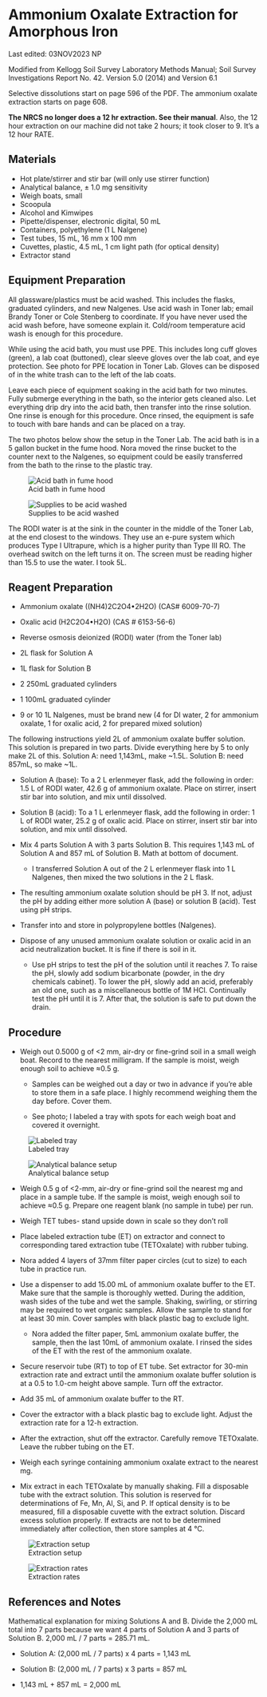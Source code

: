 # Ammonium Oxalate Extraction for Amorphous Iron

::: callout-note
Last edited: 03NOV2023 NP

Modified from Kellogg Soil Survey Laboratory Methods Manual; Soil Survey Investigations Report No. 42. Version 5.0 (2014) and Version 6.1

Selective dissolutions start on page 596 of the PDF. The ammonium oxalate extraction starts on page 608.
:::

::: callout-tip
**The NRCS no longer does a 12 hr extraction. See their manual**. Also, the 12 hour extraction on our machine did not take 2 hours; it took closer to 9. It's a 12 hour RATE.
:::

## Materials

-   Hot plate/stirrer and stir bar (will only use stirrer function)
-   Analytical balance, ± 1.0 mg sensitivity
-   Weigh boats, small
-   Scoopula
-   Alcohol and Kimwipes
-   Pipette/dispenser, electronic digital, 50 mL
-   Containers, polyethylene (1 L Nalgene)
-   Test tubes, 15 mL, 16 mm x 100 mm
-   Cuvettes, plastic, 4.5 mL, 1 cm light path (for optical density)
-   Extractor stand

## Equipment Preparation

All glassware/plastics must be acid washed. This includes the flasks, graduated cylinders, and new Nalgenes. Use acid wash in Toner lab; email Brandy Toner or Cole Stenberg to coordinate. If you have never used the acid wash before, have someone explain it. Cold/room temperature acid wash is enough for this procedure.

While using the acid bath, you must use PPE. This includes long cuff gloves (green), a lab coat (buttoned), clear sleeve gloves over the lab coat, and eye protection. See photo for PPE location in Toner Lab. Gloves can be disposed of in the white trash can to the left of the lab coats. 

Leave each piece of equipment soaking in the acid bath for two minutes. Fully submerge everything in the bath, so the interior gets cleaned also. Let everything drip dry into the acid bath, then transfer into the rinse solution. One rinse is enough for this procedure. Once rinsed, the equipment is safe to touch with bare hands and can be placed on a tray. 

The two photos below show the setup in the Toner Lab. The acid bath is in a 5 gallon bucket in the fume hood. Nora moved the rinse bucket to the counter next to the Nalgenes, so equipment could be easily transferred from the bath to the rinse to the plastic tray.

![Acid bath in fume hood](amm-ox1.jpeg){#fig-acidbath}

![Supplies to be acid washed](amm-ox2.jpeg){#fig-acidbathsupplies}

The RODI water is at the sink in the counter in the middle of the Toner Lab, at the end closest to the windows. They use an e-pure system which produces Type I Ultrapure, which is a higher purity than Type III RO. The overhead switch on the left turns it on. The screen must be reading higher than 15.5 to use the water. I took 5L.

## Reagent Preparation

-   Ammonium oxalate ((NH4)2C2O4•2H2O) (CAS# 6009-70-7)

-   Oxalic acid (H2C2O4•H2O) (CAS \# 6153-56-6)

-   Reverse osmosis deionized (RODI) water (from the Toner lab)

-   2L flask for Solution A

-   1L flask for Solution B

-   2 250mL graduated cylinders

-   1 100mL graduated cylinder

-   9 or 10 1L Nalgenes, must be brand new (4 for DI water, 2 for ammonium oxalate, 1 for oxalic acid, 2 for prepared mixed solution)

The following instructions yield 2L of ammonium oxalate buffer solution. This solution is prepared in two parts. Divide everything here by 5 to only make 2L of this. Solution A: need 1,143mL, make \~1.5L. Solution B: need 857mL, so make \~1L.

-   Solution A (base): To a 2 L erlenmeyer flask, add the following in order: 1.5 L of RODI water, 42.6 g of ammonium oxalate. Place on stirrer, insert stir bar into solution, and mix until dissolved. 

-   Solution B (acid): To a 1 L erlenmeyer flask, add the following in order: 1 L of RODI water, 25.2 g of oxalic acid. Place on stirrer, insert stir bar into solution, and mix until dissolved.

-   Mix 4 parts Solution A with 3 parts Solution B. This requires 1,143 mL of Solution A and 857 mL of Solution B. Math at bottom of document.

    -   I transferred Solution A out of the 2 L erlenmeyer flask into 1 L Nalgenes, then mixed the two solutions in the 2 L flask. 

-   The resulting ammonium oxalate solution should be pH 3. If not, adjust the pH by adding either more solution A (base) or solution B (acid). Test using pH strips. 

-   Transfer into and store in polypropylene bottles (Nalgenes).

-   Dispose of any unused ammonium oxalate solution or oxalic acid in an acid neutralization bucket. It is fine if there is soil in it. 

    -   Use pH strips to test the pH of the solution until it reaches 7. To raise the pH, slowly add sodium bicarbonate (powder, in the dry chemicals cabinet). To lower the pH, slowly add an acid, preferably an old one, such as a miscellaneous bottle of 1M HCl. Continually test the pH until it is 7. After that, the solution is safe to put down the drain.

## Procedure

-   Weigh out 0.5000 g of \<2 mm, air-dry or fine-grind soil in a small weigh boat. Record to the nearest milligram. If the sample is moist, weigh enough soil to achieve ≈0.5 g.
    -   Samples can be weighed out a day or two in advance if you're able to store them in a safe place. I highly recommend weighing them the day before. Cover them.

    -   See photo; I labeled a tray with spots for each weigh boat and covered it overnight.

![Labeled tray](amm-ox3.jpg){#fig-labeledtray}

![Analytical balance setup](amm-ox4.jpg){#fig-analyticalbalance}

-   Weigh 0.5 g of \<2-mm, air-dry or fine-grind soil the nearest mg and place in a sample tube. If the sample is moist, weigh enough soil to achieve ≈0.5 g. Prepare one reagent blank (no sample in tube) per run. 

-   Weigh TET tubes- stand upside down in scale so they don't roll

-   Place labeled extraction tube (ET) on extractor and connect to corresponding tared extraction tube (TETOxalate) with rubber tubing. 

-   Nora added 4 layers of 37mm filter paper circles (cut to size) to each tube in practice run.

-   Use a dispenser to add 15.00 mL of ammonium oxalate buffer to the ET. Make sure that the sample is thoroughly wetted. During the addition, wash sides of the tube and wet the sample. Shaking, swirling, or stirring may be required to wet organic samples. Allow the sample to stand for at least 30 min. Cover samples with black plastic bag to exclude light. 

    -   Nora added the filter paper, 5mL ammonium oxalate buffer, the sample, then the last 10mL of ammonium oxalate. I rinsed the sides of the ET with the rest of the ammonium oxalate.  

-   Secure reservoir tube (RT) to top of ET tube. Set extractor for 30-min extraction rate and extract until the ammonium oxalate buffer solution is at a 0.5 to 1.0-cm height above sample. Turn off the extractor. 

-   Add 35 mL of ammonium oxalate buffer to the RT. 

-   Cover the extractor with a black plastic bag to exclude light. Adjust the extraction rate for a 12-h extraction. 

-   After the extraction, shut off the extractor. Carefully remove TETOxalate. Leave the rubber tubing on the ET. 

-   Weigh each syringe containing ammonium oxalate extract to the nearest mg. 

-   Mix extract in each TETOxalate by manually shaking. Fill a disposable tube with the extract solution. This solution is reserved for determinations of Fe, Mn, Al, Si, and P. If optical density is to be measured, fill a disposable cuvette with the extract solution. Discard excess solution properly. If extracts are not to be determined immediately after collection, then store samples at 4 °C.

![Extraction setup](amm-ox5.jpg){#fig-extractionsetup}

![Extraction rates](amm-ox6.jpg){#fig-extractionrates}

## References and Notes

::: callout-note
Mathematical explanation for mixing Solutions A and B. Divide the 2,000 mL total into 7 parts because we want 4 parts of Solution A and 3 parts of Solution B. 2,000 mL / 7 parts = 285.71 mL. 

-   Solution A: (2,000 mL / 7 parts) x 4 parts = 1,143 mL

-   Solution B: (2,000 mL / 7 parts) x 3 parts = 857 mL

-   1,143 mL + 857 mL = 2,000 mL
:::
